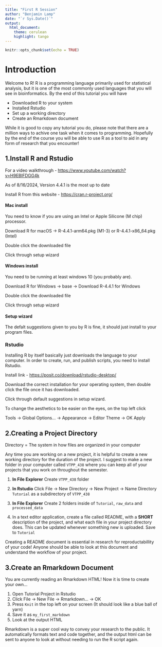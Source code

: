 ```yaml
---
title: "First R Session"
author: "Benjamin Lamp"
date: "`r Sys.Date()`"
output:
  html_document:
    theme: cerulean
    highlight: tango
---
```


```r
knitr::opts_chunk$set(echo = TRUE)
```

# Introduction {.tabset}

Welcome to R! R is a programming language primarily used for statistical analysis, but it is one of the most commonly used languages that you will see in bioinformatics. By the end of this tutorial you will have

-   Downloaded R to your system
-   Installed Rstudio
-   Set up a working directory
-   Create an Rmarkdown document

While it is good to copy any tutorial you do, please note that there are a million ways to achive one task when it comes to programming. Hopefully by the end of the course you will be able to use R as a tool to aid in any form of research that you encounter!

## 1.Install R and Rstudio

For a video walkthrough - <https://www.youtube.com/watch?v=H9EBlFDGG4k>

As of 8/16/2024, Version 4.4.1 is the most up to date

Install R from this website - <https://cran.r-project.org/>

#### Mac install

You need to know if you are using an Intel or Apple Silicone (M chip) processor.

Download R for macOS -\> R-4.4.1-arm64.pkg (M1-3) or R-4.4.1-x86_64.pkg (Intel)

Double click the downloaded file

Click through setup wizard

#### Windows install

You need to be running at least windows 10 (you probably are).

Download R for Windows -\> base -\> Download R-4.4.1 for Windows

Double click the downloaded file

Click through setup wizard

#### Setup wizard

The defalt suggestions given to you by R is fine, it should just install to your program files.

### Rstudio

Installing R by itself basically just downloads the language to your computer. In order to create, run, and publish scripts, you need to install Rstudio.

Install link - <https://posit.co/download/rstudio-desktop/>

Download the correct installation for your operating system, then double click the file once it has downloaded.

Click through default suggestions in setup wizard.

To change the aesthetics to be easier on the eyes, on the top left click

Tools -\> Global Options... -\> Appearance -\> Editor Theme -\> OK Apply

## 2.Creating a Project Directory

Directory = The system in how files are organized in your computer

Any time you are working on a new project, it is helpful to create a new working directory for the duration of the project. I suggest to make a new folder in your computer called `VTPP_438` where you can keep all of your projects that you work on throughout the semester.

1.  **In File Explorer** Create `VTPP_438` folder

2.  **In Rstudio** Click File -> New Directory -> New Project -> Name Directory `Tutorial` as a subdirectory of `VTPP_438`

3.  **In File Explorer** Create 2 folders inside of   `Tutorial`, `raw_data` and `processed_data`

4.  In a text editor application, create a file called README, with a **SHORT** description of the project, and what each file in your project directory does. This can be updated whenever something new is uploaded. Save to `Tutorial`

Creating a README document is essential in research for reproductabillity of your code! Anyone should be able to look at this document and understand the workflow of your project.

## 3.Create an Rmarkdown Document

You are currently reading an Rmarkdown HTML! Now it is time to create your own...

1.  Open Tutorial Project in Rstudio 
2.  Click File -> New File -> Rmarkdown... -> OK
3.  Press `Knit` in the top left on your screen (It should look like a blue ball of yarn)
4.  Save it as `my_first_markdown`
5.  Look at the output HTML

Rmarkdown is a super cool way to convey your research to the public. It automatically formats text and code together, and the output html can be sent to anyone to look at without needing to run the R script again.

